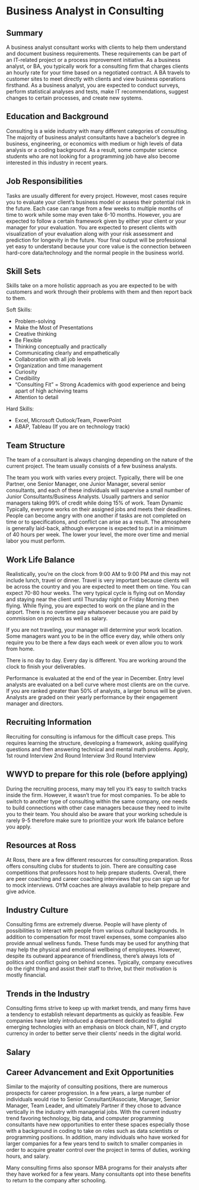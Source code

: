 # Business Analyst in Consulting

## Summary {-}

A business analyst consultant works with clients to help them understand and document business requirements. These requirements can be part of an IT-related project or a process improvement initiative. As a business analyst, or BA, you typically work for a consulting firm that charges clients an hourly rate for your time based on a negotiated contract. A BA travels to customer sites to meet directly with clients and view business operations firsthand. As a business analyst, you are expected to conduct surveys, perform statistical analyses and tests, make IT recommendations, suggest changes to certain processes, and create new systems.

## Education and Background {-}
Consulting is a wide industry with many different categories of consulting. The majority of  business analyst consultants have a bachelor's degree in business, engineering, or economics  with medium or high levels of data analysis or a coding background. As a result, some computer science students who are not looking for a programming job have also become interested in this industry in recent years. 



## Job Responsibilities {-}
Tasks are usually different for every project. However, most cases require you to evaluate your client’s business model or assess their potential risk in the future. Each case can range from a few weeks to multiple months of time to work while some may even take 6-10 months. However, you are expected to follow a certain framework given by either your client or your manager for your evaluation. You are expected to present clients with visualization of your evaluation along with your risk assessment and prediction for longevity in the future. Your final output will be professional yet easy to understand because your core value is the connection between hard-core data/technology and the normal people in the business world.

## Skill Sets {-}
Skills take on a more holistic approach as you are expected to be with customers and work through their problems with them and then report back to them.

 Soft Skills: 

 * Problem-solving
 * Make the Most of Presentations
 * Creative thinking
 * Be Flexible
 * Thinking conceptually and practically
 * Communicating clearly and empathetically
 * Collaboration with all job levels
 * Organization and time management
 * Curiosity
 * Credibility
 * “Consulting Fit” = Strong Academics with good experience and being apart of high achieving teams
 * Attention to detail
 
 Hard Skills:
 
 * Excel, Microsoft Outlook/Team, PowerPoint
 * ABAP, Tableau (If you are on technology track)

## Team Structure {-}
The team of a consultant is always changing depending on the nature of the current project. The team usually consists of a few business analysts.

The team you work with varies every project. Typically, there will be one Partner, one Senior Manager, one Junior Manager, several senior consultants, and each of these individuals will supervise a small number of Junior Consultants/Business Analysts. Usually partners and senior managers taking 99% of credit while doing 15% of work.
Team Dynamic
Typically, everyone works on their assigned jobs and meets their deadlines. People can become angry with one another if tasks are not completed on time or to specifications, and conflict can arise as a result.
The atmosphere is generally laid-back, although everyone is expected to put in a minimum of 40 hours per week. The lower your level, the more over time and menial labor you must perform.


## Work Life Balance {-}

Realistically, you’re on the clock from 9:00 AM to 9:00 PM and this may not include lunch, travel or dinner. Travel is very important because clients will be across the country and you are expected to meet them on time. 
You can expect 70-80 hour weeks. The very typical cycle is flying out on Monday and staying near the client until Thursday night or Friday Morning then flying. While flying, you are expected to work on the plane and in the airport. There is no overtime pay whatsoever because you are paid by commission on projects as well as salary. 

If you are not traveling, your manager will determine your work location. Some managers want you to be in the office every day, while others only require you to be there a few days each week or even allow you to work from home.


There is no day to day. Every day is different. You are working around the clock to finish your deliverables.

Performance is evaluated at the end of the year in December. Entry level analysts are evaluated on a bell curve where most clients are on the curve. If you are ranked greater than 50% of analysts, a larger bonus will be given. Analysts are graded on their yearly performance by their engagement manager and directors.


## Recruiting Information {-}
Recruiting for consulting is infamous for the difficult case preps. This requires learning the structure, developing a framework, asking qualifying questions and then answering technical and mental math problems. 
	Apply, 
	1st round Interview
	2nd Round Interview
	3rd Round Interview

## WWYD to prepare for this role (before applying) {-}
During the recruiting process, many may tell you it’s easy to switch tracks inside the firm. However, it wasn’t true for most companies. To be able to switch to another type of consulting within the same company, one needs to build connections with other case managers because they need to invite you to their team. You should also be aware that your working schedule is rarely 9-5 therefore make sure to prioritize your work life balance before you apply. 


## Resources at Ross {-}
At Ross, there are a few different resources for consulting preparation. Ross offers consulting clubs for students to join. There are consulting case competitions that professors host to help prepare students. 
Overall, there are peer coaching and career coaching interviews that you can sign up for to mock interviews. OYM coaches are always available to help prepare and give advice. 

## Industry Culture {-}
Consulting firms are extremely diverse. People will have plenty of possibilities to interact with people from various cultural backgrounds. In addition to compensation for most travel expenses, some companies also provide annual wellness funds. These funds may be used for anything that may help the physical and emotional wellbeing of employees.
However, despite its outward appearance of friendliness, there's always lots of politics and conflict going on behind scenes. Typically, company executives do the right thing and assist their staff to thrive, but their motivation is mostly financial.


## Trends in the Industry {-}
Consulting firms strive to keep up with market trends, and many firms have a tendency to establish relevant departments as quickly as feasible. Few companies have lately introduced a department dedicated to digital emerging technologies with an emphasis on block chain, NFT, and crypto currency in order to better serve their clients' needs in the digital world.

## Salary {-}

## Career Advancement and Exit Opportunities {-}
Similar to the majority of consulting positions, there are numerous prospects for career progression. In a few years, a large number of individuals would rise to Senior Consultant/Associate, Manager, Senior Manager, Team Leader, and ultimately Partner if they chose to advance vertically in the industry with managerial jobs. With the current industry trend favoring technology, big data, and computer programming consultants have new opportunities to enter these spaces especially those with a background in coding to take on roles such as data scientists or programming positions. In addition, many individuals who have worked for larger companies for a few years tend to switch to smaller companies in order to acquire greater control over the project in terms of duties, working hours, and salary.

Many consulting firms also sponsor MBA programs for their analysts after they have worked for a few years. Many consultants opt into these benefits to return to the company after schooling. 

